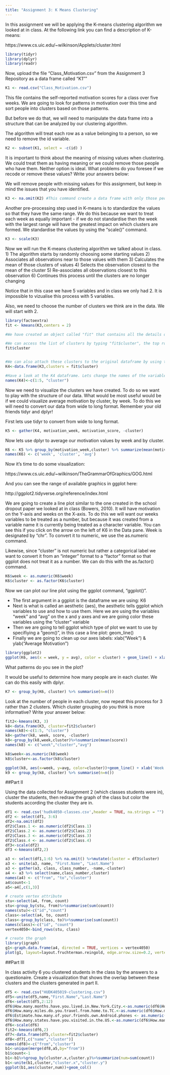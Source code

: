 ```yaml
---
title: "Assignment 3: K Means Clustering"
---
```


In this assignment we will be applying the K-means clustering algorithm we looked at in class. At the following link you can find a description of K-means:

https://www.cs.uic.edu/~wilkinson/Applets/cluster.html


```r
library(tidyr)
library(dplyr)
library(readr)
```

Now, upload the file "Class_Motivation.csv" from the Assignment 3 Repository as a data frame called "K1""
```r

K1 <- read.csv("Class_Motivation.csv")

```

This file contains the self-reported motivation scores for a class over five weeks. We are going to look for patterns in motivation over this time and sort people into clusters based on those patterns.

But before we do that, we will need to manipulate the data frame into a structure that can be analyzed by our clustering algorithm.

The algorithm will treat each row as a value belonging to a person, so we need to remove the id variable.

```r

K2 <- subset(K1, select = -c(id) )

```

It is important to think about the meaning of missing values when clustering. We could treat them as having meaning or we could remove those people who have them. Neither option is ideal. What problems do you foresee if we recode or remove these values? Write your answers below:



We will remove people with missing values for this assignment, but keep in mind the issues that you have identified.


```r

K3 <- na.omit(K2) #This command create a data frame with only those people with no missing values. It "omits" all rows with missing values, also known as a "listwise deletion". EG - It runs down the list deleting rows as it goes.

```

Another pre-processing step used in K-means is to standardize the values so that they have the same range. We do this because we want to treat each week as equally important - if we do not standardise then the week with the largest range will have the greatest impact on which clusters are formed. We standardise the values by using the "scale()" command.

```r

K3 <- scale(K3)

```


Now we will run the K-means clustering algorithm we talked about in class. 
1) The algorithm starts by randomly choosing some starting values 
2) Associates all observations near to those values with them
3) Calculates the mean of those clusters of values
4) Selects the observation closest to the mean of the cluster
5) Re-associates all observations closest to this observation
6) Continues this process until the clusters are no longer changing

Notice that in this case we have 5 variables and in class we only had 2. It is impossible to vizualise this process with 5 variables.

Also, we need to choose the number of clusters we think are in the data. We will start with 2.

```r
library(factoextra)
fit <- kmeans(K3,centers = 2)

#We have created an object called "fit" that contains all the details of our clustering including which observations belong to each cluster.

#We can access the list of clusters by typing "fit$cluster", the top row corresponds to the original order the rows were in. Notice we have deleted some rows.
fit$cluster


#We can also attach these clusters to the original dataframe by using the "data.frame" command to create a new data frame called K4.
K4<-data.frame(K3,clusters = fit$cluster)

#Have a look at the K4 dataframe. Lets change the names of the variables to make it more convenient with the names() command.
names(K4)<-c(1:5, "cluster")

```

Now we need to visualize the clusters we have created. To do so we want to play with the structure of our data. What would be most useful would be if we could visualize average motivation by cluster, by week. To do this we will need to convert our data from wide to long format. Remember your old friends tidyr and dplyr!

First lets use tidyr to convert from wide to long format.
```r
K5 <- gather(K4, motivation_week, motivation_score, -cluster)
```

Now lets use dplyr to average our motivation values by week and by cluster.

```r
K6 <- K5 %>% group_by(motivation_week,cluster) %>% summarize(mean(motivation_score))
names(K6) <- c('week', 'cluster', 'avg')
```

Now it's time to do some visualization: 

https://www.cs.uic.edu/~wilkinson/TheGrammarOfGraphics/GOG.html

And you can see the range of available graphics in ggplot here:

http://ggplot2.tidyverse.org/reference/index.html

We are going to create a line plot similar to the one created in the school dropout paper we looked at in class (Bowers, 2010). It will have motivation on the Y-axis and weeks on the X-axis. To do this we will want our weeks variables to be treated as a number, but because it was created from a variable name it is currently being treated as a character variable. You can see this if you click on the arrow on the left of K6 in the Data pane. Week is designated by "chr". To convert it to numeric, we use the as.numeric command. 

Likewise, since "cluster" is not numeric but rather a categorical label we want to convert it from an "integer" format to a "factor" format so that ggplot does not treat it as a number. We can do this with the as.factor() command.

```r

K6$week <- as.numeric(K6$week)
K6$cluster <- as.factor(K6$cluster)

```

Now we can plot our line plot using the ggplot command, "ggplot()".

- The first argument in a ggplot is the dataframe we are using: K6
- Next is what is called an aesthetic (aes), the aesthetic tells ggplot which variables to use and how to use them. Here we are using the variables "week" and "avg" on the x and y axes and we are going color these variables using the "cluster" variable
- Then we are going to tell ggplot which type of plot we want to use by specifiying a "geom()", in this case a line plot: geom_line()
- Finally we are going to clean up our axes labels: xlab("Week") & ylab("Average Motivation")

```r
library(ggplot2)
ggplot(K6, aes(x = week, y = avg), color = cluster) + geom_line() + xlab('Week') + ylab('Avergae motivation') 

```

What patterns do you see in the plot?



It would be useful to determine how many people are in each cluster. We can do this easily with dplyr.

```r
K7 <- group_by(K6, cluster) %>% summarise(n=n())
```

Look at the number of people in each cluster, now repeat this process for 3 rather than 2 clusters. Which cluster grouping do you think is more informative? Write your answer below:
```r
fit2<-kmeans(K3, 3)
k8<-data.frame(K3, cluster=fit2$cluster)
names(k8)<-c(1:5, "cluster")
k8<-gather(k8, week, score, -cluster)
k8<-group_by(k8,week,cluster)%>%summarize(mean(score))
names(k8) <- c("week","cluster","avg")

k8$week<-as.numeric(k8$week)
k8$cluster<-as.factor(k8$cluster)

ggplot(k8, aes(x=week, y=avg, color=cluster))+geom_line() + xlab('Week') + ylab('Avergae motivation') 
k9 <- group_by(k8, cluster) %>% summarise(n=n())
```

##Part II

Using the data collected for Assignment 2 (which classes students were in), cluster the students, then redraw the graph of the class but color the students according the cluster they are in.
```r
df1 <- read.csv('hudk4050-classes.csv',header = TRUE, na.strings = "")
df2 <- select(df1, 3:6)
df2<-na.omit(df2)
df2$Class.1 <- as.numeric(df2$Class.1)
df2$Class.2 <- as.numeric(df2$Class.2)
df2$Class.3 <- as.numeric(df2$Class.3)
df2$Class.4 <- as.numeric(df2$Class.4)
df3<-scale(df2)
df3 <-kmeans(df2,2)

a3 <- select(df1,1:6) %>% na.omit() %>%mutate(cluster = df3$cluster) 
a3 <- unite(a3, name, "First.Name", "Last.Name")
a3 <- gather(a3, class, class_number, -name,-cluster)
a4 <- a3 %>% select(name,class_number,cluster)
names(a4) <- c("from", "to","cluster")
a4$count<-1
a5<-a4[,c(1,3)]

# create vertex attribute
stu<-select(a4, from, count)
stu<-group_by(stu, from)%>%summarise(sum(count))
names(stu)<-c("id","count")
class<-select(a4, to, count)
class<-group_by(class, to)%>%summarise(sum(count))
names(class)<-c("id", "count")
vertex4050<-bind_rows(stu, class)

# create the graph
library(igraph)
g1<-graph.data.frame(a4, directed = TRUE, vertices = vertex4050)
plot(g1, layout=layout.fruchterman.reingold, edge.arrow.size=0.2, vertex.color=as.factor(a5$cluster), vertex.size=vertex4050$count, vertex.label.size=0.1)

``` 

##Part III

In class activity 6 you clustered students in the class by the answers to a questionaire. Create a visualization that shows the overlap between these clusters and the clusters generated in part II.
```r
df5 <- read.csv("HUDK405019-clustering.csv")
df5<-unite(df5,name,"First.Name","Last.Name")
df6<-select(df5,2:12)
df6$How.many.months.have.you.lived.in.New.York.City.<-as.numeric(df6$How.many.months.have.you.lived.in.New.York.City.)
df6$How.many.miles.do.you.travel.from.home.to.TC.<-as.numeric(df6$How.many.miles.do.you.travel.from.home.to.TC.)
df6$Estimate.how.many.of.your.friends.own.Android.phones <- as.numeric(df6$Estimate.how.many.of.your.friends.own.Android.phones)
df6$How.many.states.have.you.visited.in.the.US.<-as.numeric(df6$How.many.states.have.you.visited.in.the.US.)
df6<-scale(df6)
fit2<-kmeans(df6,2)
df7<-data.frame(df5,cluster=fit2$cluster)
df8<-df7[,c("name","cluster")]
names(df8)<-c("from","cluster")
b1<-unique(merge(df8,a5,by="from"))
b1$count<-1
b1<-b1%>%group_by(cluster.x,cluster.y)%>%summarize(num=sum(count))
b1<-unite(b1,cluster,"cluster.x","cluster.y")
ggplot(b1,aes(cluster,num))+geom_col()
```

